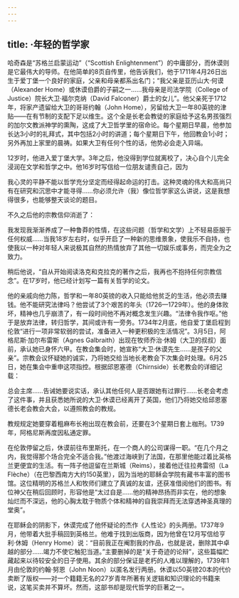 ```yaml
---
---
---
```

title: ·年轻的哲学家
---




哈奇森是“苏格兰启蒙运动”（“Scottish Enlightenment”）的中庸部分，而休谟则是它最伟大的导师。在他简单的8页自传里，他告诉我们，他于1711年4月26日出生于爱丁堡一个良好的家庭，父亲和母亲都系出名门；“我父亲是亚历山大·何谟（Alexander Home）或休谟伯爵的子嗣之一……我母亲是司法学院（College of Justice）院长大卫·福尔克纳（David Falconer）爵士的女儿”。他父亲死于1712年，将家产遗留给大卫的哥哥约翰（John Home），另留给大卫一年80英镑的津贴——在有节制的支配下足以维生。这个全是长老会教徒的家庭给予这名男孩强烈的加尔文教派神学的熏陶，这成了大卫哲学里的宿命论。每个星期日早晨，他参加长达3小时的礼拜式，其中包括2小时的讲道；每个星期日下午，他回教会1小时；另外再加上家里的晨祷。如果大卫有任何个性的话，他势必会走入异端。

12岁时，他进入爱丁堡大学。3年之后，他没得到学位就离校了，决心自个儿完全浸润在文学和哲学之中。他16岁时写信给一位朋友谴责自己，因为

我心灵的平静不能以哲学充分坚定而经得起命运的打击。这种灵魂的伟大和高尚只有在研究和沉思中才能寻得……你必须允许（我）像位哲学家这么讲说，这是我想得很多，也能够整天谈论的题目。



不久之后他的宗教信仰消逝了：

我发现我渐渐养成了一种鲁莽的性情，在这些问题（哲学和文学）上不轻易臣服于任何权威……当我18岁左右时，似乎开启了一种新的思维景象，使我乐不自持，也使我以一种对年轻人来说极其自然的热情放弃了其他一切娱乐或事务，而完全为之致力。



稍后他说，“自从开始阅读洛克和克拉克的著作之后，我再也不抱持任何宗教信念”。在17岁时，他已经计划写一篇有关哲学的论文。

他的亲戚向他力陈，哲学和一年80英镑的收入只能给他贫乏的生活，他必须去赚钱。他不能研究法律吗？他尝试了3个艰苦的年头（1726—1729年）。他的身体败坏，精神也几乎崩溃了，有一段时间他不再对概念发生兴趣。“法律令我作呕。”他于是放弃法律，转归哲学，其间或许有一旁务。1734年2月底，他自爱丁堡启程到伦敦“进行一项非常软弱的尝试，准备进入一种更积极的生活情况”。3月5日，阿格尼斯·加尔布雷斯（Agnes Galbraith）出现在牧师乔治·休姆（大卫的叔叔）面前，承认她已身怀六甲。在教会集会时，她宣称“大卫·休谟先生……是孩子的父亲”。宗教会议怀疑她的诚实，乃将她交给当地长老教会下次集会时处理。6月25日，她在集会中重申这项指控。根据邱恩塞德（Chirnside）长老教会的详细记载：

总会主席……告诫她要说实话，承认其他任何人是否跟她有过罪行……长老会考虑了这件事，并且获悉她所说的大卫·休谟已经离开了英国，他们乃将她交给邱恩塞德长老会教会大会，以遵照教会的教规。



教规规定她要穿着粗麻布长袍出现在教会前，还要在3个星期日套上枷刑。1739年，阿格尼斯再度因私通定罪。

在伦敦停留之后，休谟前往布里斯托，在一个商人的公司谋得一职。“在几个月之内，我觉得那个场合完全不适合我。”他渡过海峡到了法国，在那里他能过着比英格兰更便宜的生活。有一阵子他逗留在兰斯城（Reims），接着他迁往拉弗雷彻（La Flèche）（在巴黎西南方大约150英里），因为当地的耶稣会学院有藏书丰富的图书馆。这位精明的苏格兰人和牧师们建立了真诚的友谊，还获准借阅他们的图书。有位神父在稍后回顾时，形容他是“太过自是……他的精神昂扬而非实在，他的想象灿烂而不深远，他的心胸太耽于物质个体和精神的自我崇拜而无法穿透神圣真理的堂奥”。

在耶稣会的阴影下，休谟完成了他怀疑论的杰作《人性论》的头两册。1737年9月，他带着大批手稿回到英格兰。他难于找到出版商，因为他曾在12月写信给亨利·休姆（Henry Home）说：“目前我正在阉割我的作品，也就是说，删除其中卓越的部分……竭力不使它触犯当道。”主要删掉的是“关于奇迹的论辩”，这些篇幅贮藏起来以待较安全的日子使用。其余的部分保证是老朽的人难以理解的，1739年1月由伦敦的约翰·努恩（John Noon）以匿名发行两册。休谟以50英镑20本的代价卖断了版权——对一个籍籍无名的27岁青年所著有关逻辑和知识理论的书籍来说，这笔买卖并不算坏。然而，这部书却是现代哲学的巨著之一。